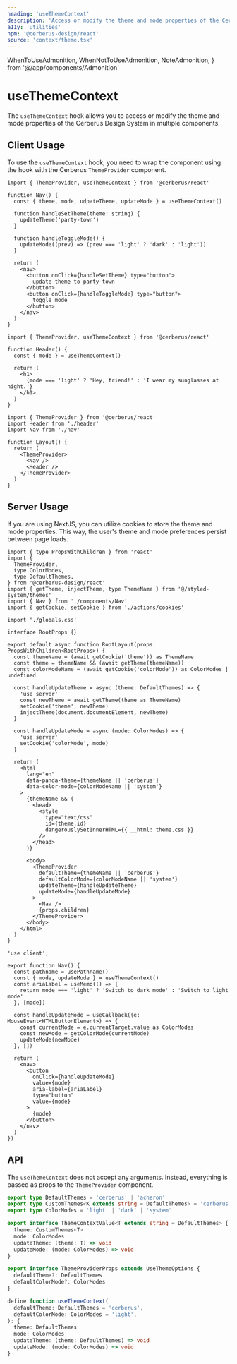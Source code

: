 ```yaml
---
heading: 'useThemeContext'
description: 'Access or modify the theme and mode properties of the Cerberus Design System in multiple components.'
a11y: 'utilities'
npm: '@cerberus-design/react'
source: 'context/theme.tsx'
---
```


  WhenToUseAdmonition,
  WhenNotToUseAdmonition,
  NoteAdmonition,
} from '@/app/components/Admonition'

# useThemeContext

The `useThemeContext` hook allows you to access or modify the theme and mode properties of the Cerberus Design System in multiple components.

<WhenToUseAdmonition description="This hook is ideal for when you need to access or modify the theme or mode properties of the Cerberus Design System in multiple components." />

## Client Usage

To use the `useThemeContext` hook, you need to wrap the component using the hook with the Cerberus `ThemeProvider` component.

```tsx title="nav.tsx" {4}
import { ThemeProvider, useThemeContext } from '@cerberus/react'

function Nav() {
  const { theme, mode, udpateTheme, updateMode } = useThemeContext()

  function handleSetTheme(theme: string) {
    updateTheme('party-town')
  }

  function handleToggleMode() {
    updateMode((prev) => (prev === 'light' ? 'dark' : 'light'))
  }

  return (
    <nav>
      <button onClick={handleSetTheme} type="button">
        update theme to party-town
      </button>
      <button onClick={handleToggleMode} type="button">
        toggle mode
      </button>
    </nav>
  )
}
```

```tsx title="header.tsx" {4}
import { ThemeProvider, useThemeContext } from '@cerberus/react'

function Header() {
  const { mode } = useThemeContext()

  return (
    <h1>
      {mode === 'light' ? 'Hey, friend!' : 'I wear my sunglasses at night.'}
    </h1>
  )
}
```

```tsx title="layout.tsx" {7}
import { ThemeProvider } from '@cerberus/react'
import Header from './header'
import Nav from './nav'

function Layout() {
  return (
    <ThemeProvider>
      <Nav />
      <Header />
    </ThemeProvider>
  )
}
```

<WhenNotToUseAdmonition description="When you need to access or modify the theme or mode proprties in a single component, consider using the `useTheme` hook instead." />

## Server Usage

If you are using NextJS, you can utilize cookies to store the theme and mode properties. This way, the user's theme and mode preferences persist between page loads.

```tsx title="app/layout.tsx"
import { type PropsWithChildren } from 'react'
import {
  ThemeProvider,
  type ColorModes,
  type DefaultThemes,
} from '@cerberus-design/react'
import { getTheme, injectTheme, type ThemeName } from '@/styled-system/themes'
import { Nav } from './components/Nav'
import { getCookie, setCookie } from './actions/cookies'

import './globals.css'

interface RootProps {}

export default async function RootLayout(props: PropsWithChildren<RootProps>) {
  const themeName = (await getCookie('theme')) as ThemeName
  const theme = themeName && (await getTheme(themeName))
  const colorModeName = (await getCookie('colorMode')) as ColorModes | undefined

  const handleUpdateTheme = async (theme: DefaultThemes) => {
    'use server'
    const newTheme = await getTheme(theme as ThemeName)
    setCookie('theme', newTheme)
    injectTheme(document.documentElement, newTheme)
  }

  const handleUpdateMode = async (mode: ColorModes) => {
    'use server'
    setCookie('colorMode', mode)
  }

  return (
    <html
      lang="en"
      data-panda-theme={themeName || 'cerberus'}
      data-color-mode={colorModeName || 'system'}
    >
      {themeName && (
        <head>
          <style
            type="text/css"
            id={theme.id}
            dangerouslySetInnerHTML={{ __html: theme.css }}
          />
        </head>
      )}

      <body>
        <ThemeProvider
          defaultTheme={themeName || 'cerberus'}
          defaultColorMode={colorModeName || 'system'}
          updateTheme={handleUpdateTheme}
          updateMode={handleUpdateMode}
        >
          <Nav />
          {props.children}
        </ThemeProvider>
      </body>
    </html>
  )
}
```

```tsx title="app/components/Nav.tsx"
'use client';

export function Nav() {
  const pathname = usePathname()
  const { mode, updateMode } = useThemeContext()
  const ariaLabel = useMemo(() => {
    return mode === 'light' ? 'Switch to dark mode' : 'Switch to light mode'
  }, [mode])

  const handleUpdateMode = useCallback((e: MouseEvent<HTMLButtonElement>) => {
    const currentMode = e.currentTarget.value as ColorModes
    const newMode = getColorMode(currentMode)
    updateMode(newMode)
  }, [])

  return (
    <nav>
      <button
        onClick={handleUpdateMode}
        value={mode}
        aria-label={ariaLabel}
        type="button"
        value={mode}
      >
        {mode}
      </button>
    </nav>
  )
})
```


## API

The `useThemeContext` does not accept any arguments. Instead, everything is passed as props to the `ThemeProvider` component.

```ts showLineNumbers=false
export type DefaultThemes = 'cerberus' | 'acheron'
export type CustomThemes<K extends string = DefaultThemes> = 'cerberus' | K
export type ColorModes = 'light' | 'dark' | 'system'

export interface ThemeContextValue<T extends string = DefaultThemes> {
  theme: CustomThemes<T>
  mode: ColorModes
  updateTheme: (theme: T) => void
  updateMode: (mode: ColorModes) => void
}

export interface ThemeProviderProps extends UseThemeOptions {
  defaultTheme?: DefaultThemes
  defaultColorMode?: ColorModes
}

define function useThemeContext(
  defaultTheme: DefaultThemes = 'cerberus',
  defaultColorMode: ColorModes = 'light',
): {
  theme: DefaultThemes
  mode: ColorModes
  updateTheme: (theme: DefaultThemes) => void
  updateMode: (mode: ColorModes) => void
}
```
